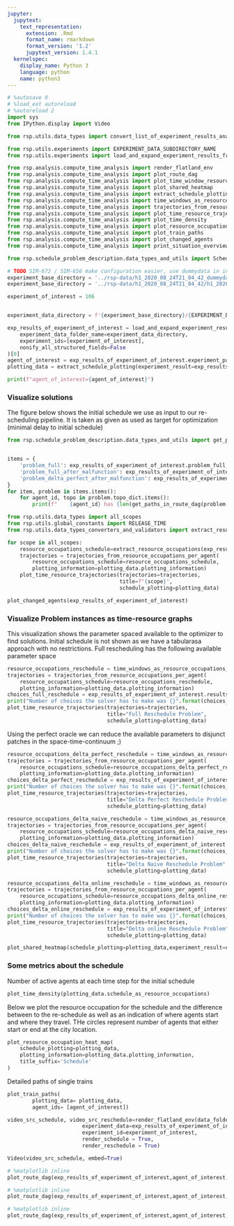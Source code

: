 ```yaml
---
jupyter:
  jupytext:
    text_representation:
      extension: .Rmd
      format_name: rmarkdown
      format_version: '1.2'
      jupytext_version: 1.4.1
  kernelspec:
    display_name: Python 3
    language: python
    name: python3
---
```


```python
# %autosave 0
# %load_ext autoreload
# %autoreload 2
import sys
from IPython.display import Video

from rsp.utils.data_types import convert_list_of_experiment_results_analysis_to_data_frame

from rsp.utils.experiments import EXPERIMENT_DATA_SUBDIRECTORY_NAME
from rsp.utils.experiments import load_and_expand_experiment_results_from_data_folder

from rsp.analysis.compute_time_analysis import render_flatland_env
from rsp.analysis.compute_time_analysis import plot_route_dag
from rsp.analysis.compute_time_analysis import plot_time_window_resource_trajectories
from rsp.analysis.compute_time_analysis import plot_shared_heatmap
from rsp.analysis.compute_time_analysis import extract_schedule_plotting
from rsp.analysis.compute_time_analysis import time_windows_as_resource_occupations_per_agent
from rsp.analysis.compute_time_analysis import trajectories_from_resource_occupations_per_agent
from rsp.analysis.compute_time_analysis import plot_time_resource_trajectories
from rsp.analysis.compute_time_analysis import plot_time_density
from rsp.analysis.compute_time_analysis import plot_resource_occupation_heat_map
from rsp.analysis.compute_time_analysis import plot_train_paths
from rsp.analysis.compute_time_analysis import plot_changed_agents
from rsp.analysis.compute_time_analysis import print_situation_overview

from rsp.schedule_problem_description.data_types_and_utils import ScheduleProblemEnum
```

```python
# TODO SIM-672 / SIM-656 make configuration easier, use dummydata in integration tests and use full data in notebooks
experiment_base_directory = '../rsp-data/h1_2020_08_24T21_04_42_dummydata_2020_09_11T10_28_31'
experiment_base_directory = '../rsp-data/h1_2020_08_24T21_04_42/h1_2020_08_24T21_04_42_baseline_2020_09_17T17_08_13'

experiment_of_interest = 106
```

```python

```

```python
experiment_data_directory = f'{experiment_base_directory}/{EXPERIMENT_DATA_SUBDIRECTORY_NAME}'

exp_results_of_experiment_of_interest = load_and_expand_experiment_results_from_data_folder(
    experiment_data_folder_name=experiment_data_directory,
    experiment_ids=[experiment_of_interest],
    nonify_all_structured_fields=False
)[0]
agent_of_interest = exp_results_of_experiment_of_interest.experiment_parameters.malfunction_agend_id
plotting_data = extract_schedule_plotting(experiment_result=exp_results_of_experiment_of_interest,sorting_agent_id=agent_of_interest)
```

```python
print(f"agent_of_interest={agent_of_interest}")
```

### Visualize solutions


The figure below shows the initial schedule we use as input to our re-scheduling pipeline. It is taken as given as used as target for optimization (minimal delay to initial schedule)

```python
from rsp.schedule_problem_description.data_types_and_utils import get_paths_in_route_dag


items = {
    'problem_full': exp_results_of_experiment_of_interest.problem_full,
    'problem_full_after_malfunction': exp_results_of_experiment_of_interest.problem_full_after_malfunction,
    'problem_delta_perfect_after_malfunction': exp_results_of_experiment_of_interest.problem_delta_perfect_after_malfunction
}
for item, problem in items.items():
    for agent_id, topo in problem.topo_dict.items():
        print(f"    {agent_id} has {len(get_paths_in_route_dag(problem.topo_dict[agent_id]))} paths in {item}")

```

```python
from rsp.utils.data_types import all_scopes
from rsp.utils.global_constants import RELEASE_TIME
from rsp.utils.data_types_converters_and_validators import extract_resource_occupations

for scope in all_scopes:
    resource_occupations_schedule=extract_resource_occupations(exp_results_of_experiment_of_interest._asdict()[f'results_{scope}'].trainruns_dict,RELEASE_TIME).sorted_resource_occupations_per_agent
    trajectories = trajectories_from_resource_occupations_per_agent(
        resource_occupations_schedule=resource_occupations_schedule,
        plotting_information=plotting_data.plotting_information)
    plot_time_resource_trajectories(trajectories=trajectories,
                                    title=f"{scope}",
                                    schedule_plotting=plotting_data)
```

```python
plot_changed_agents(exp_results_of_experiment_of_interest)
```

### Visualize Problem instances as time-resource graphs
This visualization shows the parameter spaced available to the optimizer to find solutions. Initial schedule is not shown as we have a tabularasa approach with no restrictions. Full rescheduling has the following available parameter space

```python
resource_occupations_reschedule = time_windows_as_resource_occupations_per_agent(problem=exp_results_of_experiment_of_interest.problem_full_after_malfunction)
trajectories = trajectories_from_resource_occupations_per_agent(
    resource_occupations_schedule=resource_occupations_reschedule,
    plotting_information=plotting_data.plotting_information)
choices_full_reschedule = exp_results_of_experiment_of_interest.results_full_after_malfunction.solver_statistics["solving"]["solvers"]["choices"]
print("Number of choices the solver has to make was {}".format(choices_full_reschedule))
plot_time_resource_trajectories(trajectories=trajectories,
                                title="Full Reschedule Problem",
                                schedule_plotting=plotting_data)

```

Using the perfect oracle we can reduce the available parameters to disjunct patches in the space-time-continuum ;)

```python
resource_occupations_delta_perfect_reschedule = time_windows_as_resource_occupations_per_agent(problem=exp_results_of_experiment_of_interest.problem_delta_perfect_after_malfunction)
trajectories = trajectories_from_resource_occupations_per_agent(
    resource_occupations_schedule=resource_occupations_delta_perfect_reschedule,
    plotting_information=plotting_data.plotting_information)
choices_delta_perfect_reschedule = exp_results_of_experiment_of_interest.results_delta_perfect_after_malfunction.solver_statistics["solving"]["solvers"]["choices"]
print("Number of choices the solver has to make was {}".format(choices_delta_perfect_reschedule))
plot_time_resource_trajectories(trajectories=trajectories,
                                title="Delta Perfect Reschedule Problem",
                                schedule_plotting=plotting_data)
```

```python
resource_occupations_delta_naive_reschedule = time_windows_as_resource_occupations_per_agent(problem=exp_results_of_experiment_of_interest.problem_delta_naive_after_malfunction)
trajectories = trajectories_from_resource_occupations_per_agent(
    resource_occupations_schedule=resource_occupations_delta_naive_reschedule,
    plotting_information=plotting_data.plotting_information)
choices_delta_naive_reschedule = exp_results_of_experiment_of_interest.results_delta_naive_after_malfunction.solver_statistics["solving"]["solvers"]["choices"]
print("Number of choices the solver has to make was {}".format(choices_delta_naive_reschedule))
plot_time_resource_trajectories(trajectories=trajectories,
                                title="Delta Naive Reschedule Problem",
                                schedule_plotting=plotting_data)
```

```python
resource_occupations_delta_online_reschedule = time_windows_as_resource_occupations_per_agent(problem=exp_results_of_experiment_of_interest.problem_delta_online_after_malfunction)
trajectories = trajectories_from_resource_occupations_per_agent(
    resource_occupations_schedule=resource_occupations_delta_online_reschedule,
    plotting_information=plotting_data.plotting_information)
choices_delta_online_reschedule = exp_results_of_experiment_of_interest.results_delta_online_after_malfunction.solver_statistics["solving"]["solvers"]["choices"]
print("Number of choices the solver has to make was {}".format(choices_delta_online_reschedule))
plot_time_resource_trajectories(trajectories=trajectories,
                                title="Delta online Reschedule Problem",
                                schedule_plotting=plotting_data)
```

```python
plot_shared_heatmap(schedule_plotting=plotting_data,experiment_result=exp_results_of_experiment_of_interest)
```

### Some metrics about the schedule


Number of active agents at each time step for the initial schedule

```python
plot_time_density(plotting_data.schedule_as_resource_occupations)
```

Below we plot the resource occupation for the schedule and the difference between to the re-schedule as well as an indication of where agents start and where they travel. THe circles represent number of agents that either start or end at the city location.

```python
plot_resource_occupation_heat_map(
    schedule_plotting=plotting_data,
    plotting_information=plotting_data.plotting_information,
    title_suffix='Schedule'
)
```

Detailed paths of single trains

```python
plot_train_paths(
        plotting_data= plotting_data,
        agent_ids= [agent_of_interest])
```

```python
video_src_schedule, video_src_reschedule=render_flatland_env(data_folder=experiment_base_directory,
                        experiment_data=exp_results_of_experiment_of_interest,
                        experiment_id=experiment_of_interest,
                        render_schedule = True,
                        render_reschedule = True)
```

```python
Video(video_src_schedule, embed=True)
```

```python
# %matplotlib inline
plot_route_dag(exp_results_of_experiment_of_interest,agent_of_interest, ScheduleProblemEnum.PROBLEM_SCHEDULE)
```

```python
# %matplotlib inline
plot_route_dag(exp_results_of_experiment_of_interest,agent_of_interest, ScheduleProblemEnum.PROBLEM_RSP_FULL)
```

```python
# %matplotlib inline
plot_route_dag(exp_results_of_experiment_of_interest,agent_of_interest, ScheduleProblemEnum.PROBLEM_RSP_REDUCED_SCOPE)
```
